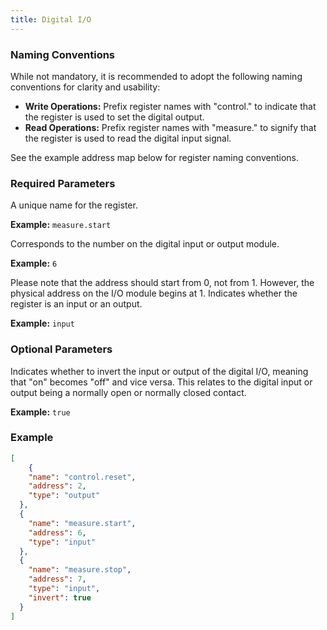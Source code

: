 ```yaml
---
title: Digital I/O
---
```


### Naming Conventions

While not mandatory, it is recommended to adopt the following naming conventions for clarity and usability:

- **Write Operations:** Prefix register names with "control." to indicate that the register is used to set the digital output.
- **Read Operations:** Prefix register names with "measure." to signify that the register is used to read the digital input signal.

See the example address map below for register naming conventions.

### Required Parameters

<ParamField path="name" type="string" required>
A unique name for the register.

**Example:** `measure.start`
</ParamField>

<ParamField path="address" type="int" required>
Corresponds to the number on the digital input or output module.

**Example:** `6`

<Note>
Please note that the address should start from 0, not from 1. However, the physical address on the I/O module begins at 1.
</Note>
</ParamField>

<ParamField path="type" type="string" required>
Indicates whether the register is an input or an output.

**Example:** `input`
</ParamField>

### Optional Parameters

<ParamField path="invert" type="bool" optional>
Indicates whether to invert the input or output of the digital I/O, meaning that "on" becomes "off" and vice versa. This relates to the digital input or output being a normally open or normally closed contact.

**Example:** `true`
</ParamField>

### Example

```json address_map.json icon="code"
[
	{        
    "name": "control.reset",
    "address": 2,
    "type": "output"
  },
  {        
    "name": "measure.start",
    "address": 6,
    "type": "input"
  },
  {        
    "name": "measure.stop",
    "address": 7,
    "type": "input",
    "invert": true
  }
]
```